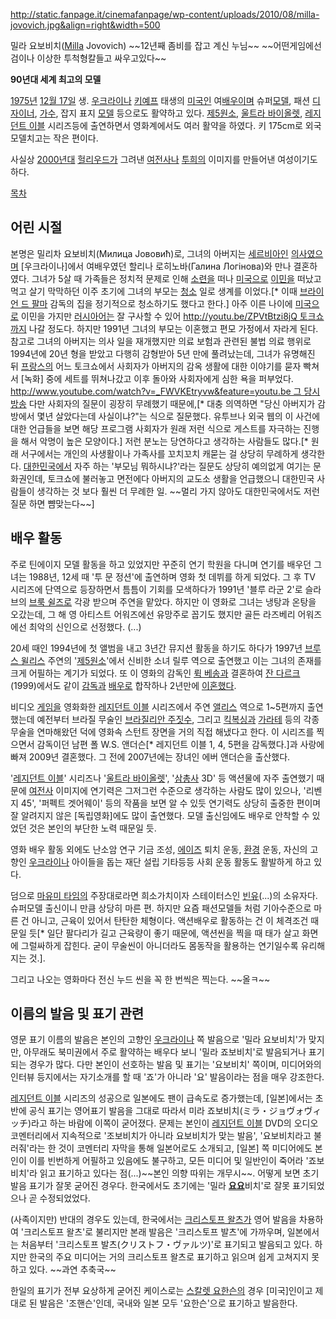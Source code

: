 http://static.fanpage.it/cinemafanpage/wp-content/uploads/2010/08/milla-jovovich.jpg&align=right&width=500

밀라 요보비치([[밀라|Milla]] Jovovich)
~~12년째 좀비를 잡고 계신 누님~~ ~~어떤게임에선 검이나 이상한 투척형칼들고 싸우고있다~~

'''90년대 세계 최고의 모델'''

[[1975년]] [[12월 17일]] 생. [[우크라이나]] [[키예프]] 태생의 [[미국인]] 여[[배우]]이며 슈퍼[[모델]], 패션 [[디자이너]], [[가수]], 잡지 표지 [[모델]] 등으로도 활약하고 있다. [[제5원소]], [[울트라 바이올렛]], [[레지던트 이블]] 시리즈등에 출연하면서 영화계에서도 여러 활약을 하였다. 키 175cm로 외국 모델치고는 작은 편이다.

사실상 [[2000년]]대 [[헐리우드]]가 그려낸  [[여전사]]나 [[투희]]의 이미지를 만들어낸 여성이기도 하다.

[[목차]]

== 어린 시절 ==
본명은 밀리차 요보비치(Милица Јововић)로, 그녀의 아버지는 [[세르비아]]인 [[의사]]였으며 [우크라이나]에서 여배우였던 할리나 로히노바(Галина Логінова)와 만나 결혼하였다. 그녀가 5살 때 가족들은 정치적 문제로 인해 [[소련]]을 떠나 [[미국]]으로 [[이민]]을 떠났고 먹고 살기 막막하던 이주 초기에 그녀의 부모는 [[청소]] 일로 생계를 이었다.[* 이때 [[브라이언 드 팔마]] 감독의 집을 정기적으로 청소하기도 했다고 한다.] 아주 이른 나이에 [[미국]]으로 이민을 가지만 [[러시아어]]는 잘 구사할 수 있어 [[http://youtu.be/ZPVtBtzi8jQ 토크쇼]]까지 나갈 정도다. 하지만 1991년 그녀의 부모는 이혼했고 편모 가정에서 자라게 된다. 참고로 그녀의 아버지는 의사 일을 재개했지만 의료 보험과 관련된 불법 의료 행위로 1994년에 20년 형을 받았고 다행히 감형받아 5년 만에 풀려났는데, 그녀가 유명해진 뒤 [[프랑스]]의 어느 토크쇼에서 사회자가 아버지의 감옥 생활에 대한 이야기를 묻자 빡쳐서 [녹화] 중에 세트를 뛰쳐나갔고 이후 돌아와 사회자에게 심한 욕을 퍼부었다. [[http://www.youtube.com/watch?v=_FWVKEtryvw&feature=youtu.be 그 당시 방송]] 다만 사회자의 질문이 굉장히 무례했기 때문에,[* 대충 의역하면 "당신 아버지가 감방에서 몇년 살았다는데 사실이냐?"는 식으로 질문했다. 유투브나 외국 웹의 이 사건에 대한 언급들을 보면 해당 프로그램 사회자가 원래 저런 식으로 게스트를 자극하는 진행을 해서 악명이 높은 모양이다.] 저런 분노는 당연하다고 생각하는 사람들도 많다.[* 원래 서구에서는 개인의 사생활이나 가족사를 꼬치꼬치 캐묻는 걸 상당히 무례하게 생각한다. [[대한민국]]에서 자주 하는 '부모님 뭐하시냐?'라는 질문도 상당히 예의없게 여기는 문화권인데, 토크쇼에 불러놓고 면전에다 아버지의 교도소 생활을 언급했으니 대한민국 사람들이 생각하는 것 보다 훨씬 더 무례한 일. ~~멀리 가지 않아도 대한민국에서도 저런 질문 하면 뺨맞는다~~]

== 배우 활동 ==
주로 틴에이지 모델 활동을 하고 있었지만 꾸준히 연기 학원을 다니며 연기를 배우던 그녀는 1988년, 12세 때 '투 문 정션'에 출연하며 영화 첫 데뷔를 하게 되었다. 그 후 TV 시리즈에 단역으로 등장하면서 틈틈이 기회를 모색하다가 1991년 '블루 라군 2'로 슬라브의 [[브룩 쉴즈]]로 각광 받으며 주연을 맡았다. 하지만 이 영화로 그녀는 냉탕과 온탕을 오갔는데, 그 해 영 아티스트 어워즈에선 유망주로 꼽기도 했지만 골든 라즈베리 어워즈에선 최악의 신인으로 선정했다. (...)

20세 때인 1994년에 첫 앨범을 내고 3년간 뮤지션 활동을 하기도 하다가 1997년 [[브루스 윌리스]] 주연의 '[[제5원소]]'에서 신비한 소녀 릴루 역으로 출연했고 이는 그녀의 존재를 크게 어필하는 계기가 되었다. 또 이 영화의 감독인 [[뤽 베송]]과 결혼하여 [[잔 다르크]](1999)에서도 같이 [[감독]]과 [[배우]]로 합작하나 2년만에 [[이혼]]했다.

비디오 [[게임]]을 영화화한 [[레지던트 이블]] 시리즈에서 주연 [[앨리스(레지던트 이블)|앨리스]] 역으로 1~5편까지 출연 했는데 예전부터 브라질 무술인 [[브라질리안 주짓수]], 그리고 [[킥복싱]]과 [[가라테]] 등의 각종 무술을 연마해왔던 덕에 영화속 스턴트 장면을 거의 직접 해냈다고 한다. 이 시리즈를 찍으면서 감독이던 남편 폴 W.S. 앤더슨[* 레지던트 이블 1, 4, 5편을 감독했다.]과 사랑에 빠져 2009년 결혼했다. 그 전에 2007년에는 장녀인 에버 앤더슨을 출산했다.

'[[레지던트 이블]]' 시리즈나 '[[울트라 바이올렛]]', '[[삼총사]] 3D' 등 액션물에 자주 출연했기 때문에 [[여전사]] 이미지에 연기력은 그저그런 수준으로 생각하는 사람도 많이 있으나, '리벤지 45', '퍼펙트 겟어웨이' 등의 작품을 보면 알 수 있듯 연기력도 상당히 출중한 편이며 잘 알려지지 않은 [독립영화]에도 많이 출연했다. 모델 출신임에도 배우로 안착할 수 있었던 것은 본인의 부단한 노력 때문일 듯.

영화 배우 활동 외에도 난소암 연구 기금 조성, [[에이즈]] 퇴치 운동, [[환경]] 운동, 자신의 고향인 [[우크라이나]] 아이들을 돕는 재단 설립 기타등등 사회 운동 활동도 활발하게 하고 있다.

덤으로 [[마유미 타임]]의 주장대로라면 희소가치이자 스테이터스인 [[빈유]](...)의 소유자다. 슈퍼모델 출신이니 만큼 상당히 마른 편. 하지만 요즘 패션모델들 처럼 기아수준으로 마른 건 아니고, 근육이 있어서 탄탄한 체형이다. 액션배우로 활동하는 건 이 체격조건 때문일 듯[* 일단 팔다리가 길고 근육량이 좋기 때문에, 액션씬을 찍을 때 태가 살고 화면에 그럴싸하게 잡힌다. 굳이 무술씬이 아니더라도 몸동작을 활용하는 연기일수록 유리해지는 것.].

그리고 나오는 영화마다 전신 누드 씬을 꼭 한 번씩은 찍는다. ~~올ㅋ~~

== 이름의 발음 및 표기 관련 ==
영문 표기 이름의 발음은 본인의 고향인 [[우크라이나]] 쪽 발음으로 '밀라 요보비치'가 맞지만, 아무래도 북미권에서 주로 활약하는 배우다 보니 '밀라 죠보비치'로 발음되거나 표기되는 경우가 많다. 다만 본인이 선호하는 발음 및 표기는 '요보비치' 쪽이며, 미디어와의 인터뷰 등지에서는 자기소개를 할 때 '죠'가 아니라 '요' 발음이라는 점을 매우 강조한다.  

[[레지던트 이블]] 시리즈의 성공으로 일본에도 팬이 급속도로 증가했는데, [일본]에서는 초반에 공식 표기는 영어표기 발음을 그대로 따라서 미라 죠보비치(ミラ・ジョヴォヴィッチ)라고 하는 바람에 이쪽이 굳어졌다. 문제는 본인이 [[레지던트 이블]] DVD의 오디오 코멘터리에서 지속적으로 '조보비치가 아니라 요보비치가 맞는 발음', '요보비치라고 불러줘'라는 한 것이 코멘터리 자막을 통해 일본어로도 소개되고, [일본] 쪽 미디어에도 본인이 이를 빈번하게 어필하고 있음에도 불구하고, 모든 미디어 및 일반인이 죽어라 '죠보비치'라 읽고 표기하고 있다는 점(...)~~본인 의향 따위는 개무시~~.  어떻게 보면 초기 발음 표기가 잘못 굳어진 경우다. 한국에서도 초기에는 '밀라 '''[[요요]]'''비치'로 잘못 표기되었으나 곧 수정되었었다.

(사족이지만) 반대의 경우도 있는데, 한국에서는 [[크리스토프 왈츠]]가 영어 발음을 차용하여 '크리스토프 왈츠'로 불리지만 본래 발음은 '크리스토프 발츠'에 가까우며, 일본에서는 처음부터 '크리스토프 발츠(クリストフ・ヴァルツ)'로 표기되고 발음되고 있다. 하지만 한국의 주요 미디어는 거의 크리스토프 왈츠로 표기하고 읽으며 쉽게 고쳐지지 못하고 있다. ~~과연 추축국~~

한일의 표기가 전부 요상하게 굳어진 케이스로는 [[스칼렛 요한슨]]의 경우 [미국]인이고 제대로 된 발음은 '조핸슨'인데, 국내와 일본 모두 '요한슨'으로 표기하고 발음한다.
